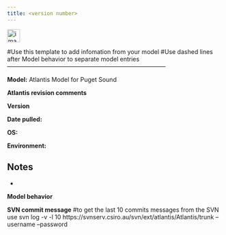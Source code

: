 ```yaml
---
title: <version number>
---
```


<img width="30" alt="image" src="https://user-images.githubusercontent.com/11339490/272713181-58a7442b-f4df-4987-9afe-cb4702236a8f.jpg">

#Use this template to add infomation from your model
#Use dashed lines after Model behavior to separate model entries
--------------------------------------------------------------------------------


**Model:** Atlantis Model for Puget Sound

**Atlantis revision comments**

**Version <version number>**

**Date pulled:** <date>

**OS:** <Operating system ran>

**Environment:** <Windows/Linux/Mac>

**Notes**
-   
-   

**Model behavior**

**SVN commit message** 
#to get the last 10 commits messages from the SVN use svn log -v  -l 10 https://svnserv.csiro.au/svn/ext/atlantis/Atlantis/trunk --username <XX> --password <XX>